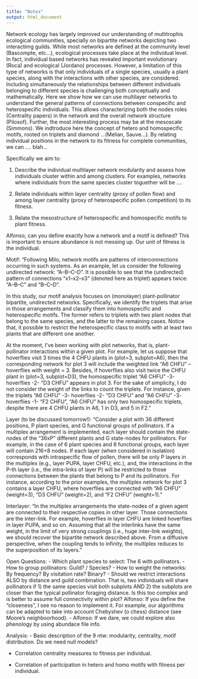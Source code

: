 ```yaml
---
title: "Notes"
output: html_document
---
```


Network ecology has largely improved our understanding of multitrophis ecological communities, specially on bipartite networks depicting two interactimg guilds. While most networks are defined at the community level (Bascompte, etc...), ecological processes take place at the individual level. In fact, individual based networks has revealed important evolutionary (Roca) and ecological (Jordano) processes. However, a limitation of this type of networks is that only individuals of a single species, usually a plant species, along with the interactions with other species, are considered. Including simultaneously the relationships between different individuals belonging to different species is challenging both conceptually and mathematically. Here we show how we can use multilayer networks to understand the general patterns of connections between conspecific and heterospecific individuals. This allows characterizing both the nodes roles (Centrality papers) in the network and the overall network structure (Pilosof). Further, the most interesting process may be at the mesoscale (Simmons). We indtroduce here the concept of hetero and homospecific motifs, rooted on triplets and diamond ...(Melian, Sauve...). By relating individual positions in the network to its fitness for complete communities, we can .... blah...

Specifically we aim to:

1) Describe the individual multilayer network modularity and assess how individuals cluster within and among clusters. For examples, networks where individuals from  the same species cluster toguether will be .... 

2) Relate individuals within layer centrality (proxy of pollen flow) and among layer centrality (proxy of heterospecific pollen competition) to its fitness.

3) Relate the mesostructure of heterospecific and homospecific motifs to plant fitness. 

Alfonso, can you define exactly how a network and a motif is defined? This is important to ensure abundance is not messing up. Our unit of fitness is the individual.

Motif: "Following Milo, network motifs are patterns of interconnections occurring in such systems. As an example, let us consider the following undirected network: “A--B--C--D”. It is possible to see that the (undirected) pattern of connections “x1--x2--x3” (denoted here as triplet) appears twice: “A--B--C” and “B--C--D".

In this study, our motif analysis focuses on (monolayer) plant-pollinator bipartite, undirected networks. Specifically, we identify the triplets that arise in those arrangements and classify them into homospecific and heterospecific motifs. The former refers to triplets with two plant nodes that belong to the same species, and the latter to the remaining cases. Notice that, it possible to restrict the heterospecific class to motifs with at least two plants that are different one another.

At the moment, I’ve been working with plot networks, that is, plant-pollinator interactions within a given plot. For example, let us suppose that hoverflies visit 3 times the 4 CHFU plants in (plot=3, subplot=A6), then the corresponding network for plot 3 will include the weighted link “A6 CHFU” -- hoverflies with weight = 3. Besides, if hoverflies also visit twice the CHFU plant in (plot=3, subplot=D3), the homospecific triplet “A6 CHFU” -3- hoverflies -2- “D3 CHFU” appears in plot 3. For the sake of simplicity, I do not consider the weight of the links to count the triplets. For instance, given the triplets “A6 CHFU” -3- hoverflies -2- “D3 CHFU” and “A6 CHFU” -3- hoverflies -1- “F2 CHFU”, “A6 CHFU” has only two homospecific triplets, despite there are 4 CHFU plants in A6, 1 in D3, and 5 in F2.”

Layer (to be discussed tomorrow!): "Consider a plot with 36 different positions, P plant species, and G functional groups of pollinators. If a multiplex arrangement is implemented, each layer should contain the state-nodes of the “36xP” different plants and G state-nodes for pollinators. For example, in the case of 6 plant species and 8 functional groups, each layer will contain 216+8 nodes. If each layer (when considered in isolation) corresponds with intraspecific flow of pollen, there will be only P layers in the multiplex (e.g., layer PUPA, layer CHFU, etc.), and, the interactions in the P-th layer (i.e., the intra-links of layer P) will be restricted to those connections between the plants that belong to P and its pollinators. For instance, according to the prior examples, the multiplex network for plot 3 contains a layer CHFU, where hoverflies are connected with “A6 CHFU” (weight=3), “D3 CHFU” (weight=2), and “F2 CHFU” (weight=1)."

Interlayer: "In the multiplex arrangements the state-nodes of a given agent are connected to their respective copies in other layer. Those connections are the inter-link. For example, hoverflies in layer CHFU are linked hoverflies in layer PUPA, and so on. Assuming that all the interlinks have the same weight, in the limit of very strong couplings (i.e., huge inter-link weights), we should recover the bipartite network described above. From a diffusive perspective, when the coupling tends to infinity, the multiplex reduces to the superposition of its layers."




Open Questions:
- Which plant species to select: The 6 with pollinators.
- How to group pollinators: Guild? / Species?
- How to weight the networks: By frequency? By visitation rate? Binary?
- Should we restrict interactions ALSO by distance and guild combination. That is, two individuals will share pollinators if 1) the same species visit both subplots AND 2) the subplots are closer than the typical pollinator foraging distance. Is this too complex and is better to assume full connectivity within plot?
Alfonso: If you define the "closeness", I see no reason to implement it. For example, our algorithms can be adapted to take into account Chebyshev (o chess) distance (see Moore's neighboorhood).
- Alfonso: If we dare, we could explore also phenology by using abundace file info. 

Analysis: 
- Basic description of the 9 ntw: modularity, centrality, motif distribution. Do we need null models? 

- Correlation centrality measures to fitness per individual.

- Correlation of participation in hetero and homo motifs with fitness per individual.

















